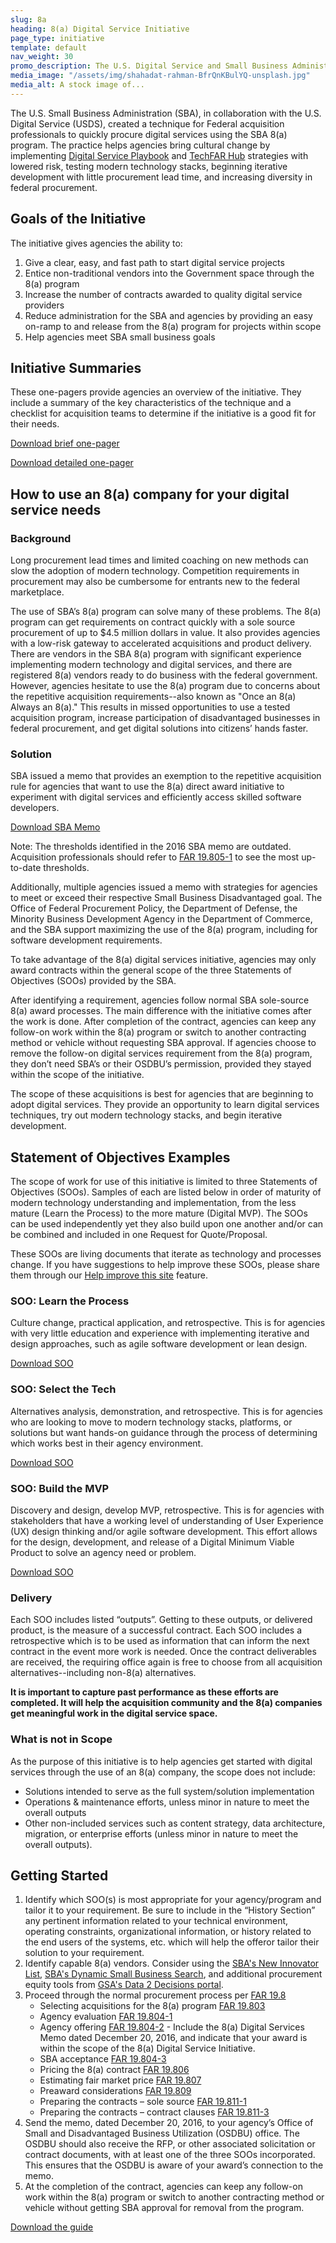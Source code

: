 ```yaml
---
slug: 8a
heading: 8(a) Digital Service Initiative
page_type: initiative
template: default
nav_weight: 30
promo_description: The U.S. Digital Service and Small Business Administration have partnered to help agencies buy digital services using this low-risk gateway.
media_image: "/assets/img/shahadat-rahman-BfrQnKBulYQ-unsplash.jpg"
media_alt: A stock image of...
---
```

The U.S. Small Business Administration (SBA), in collaboration with the U.S. Digital Service (USDS), created a technique for Federal acquisition professionals to quickly procure digital services using the SBA 8(a) program. The practice helps agencies bring cultural change by implementing [Digital Service Playbook](https://playbook.cio.gov/) and [TechFAR Hub](https://techfarhub.cio.gov/) strategies with lowered risk, testing modern technology stacks, beginning iterative development with little procurement lead time, and increasing diversity in federal procurement.

## Goals of the Initiative

The initiative gives agencies the ability to:

1. Give a clear, easy, and fast path to start digital service projects
2. Entice non-traditional vendors into the Government space through the 8(a) program
3. Increase the number of contracts awarded to quality digital service providers
4. Reduce administration for the SBA and agencies by providing an easy on-ramp to and release from the 8(a) program for projects within scope
5. Help agencies meet SBA small business goals

## Initiative Summaries

These one-pagers provide agencies an overview of the initiative. They include a summary of the key characteristics of the technique and a checklist for acquisition teams to determine if the initiative is a good fit for their needs.

[Download brief one-pager](/assets/8(a)/USDS-SBA8a_Brief.pdf)

[Download detailed one-pager](/assets/8(a)/USDS-SBA8a_Detailed.pdf)

## How to use an 8(a) company for your digital service needs

### Background

Long procurement lead times and limited coaching on new methods can slow the adoption of modern technology. Competition requirements in procurement may also be cumbersome for entrants new to the federal marketplace.  

The use of SBA’s 8(a) program can solve many of these problems. The 8(a) program can get requirements on contract quickly with a sole source procurement of up to $4.5 million dollars in value.  It also provides agencies with a low-risk gateway to accelerated acquisitions and product delivery. There are vendors in the SBA 8(a) program with significant experience implementing modern technology and digital services, and there are registered 8(a) vendors ready to do business with the federal government. However, agencies hesitate to use the 8(a) program due to concerns about the repetitive acquisition requirements--also known as "Once an 8(a) Always an 8(a)."  This results in missed opportunities to use a tested acquisition program, increase participation of disadvantaged businesses in federal procurement, and get digital solutions into citizens’ hands faster.

### Solution

SBA issued a memo that provides an exemption to the repetitive acquisition rule for agencies that want to use the 8(a) direct award initiative to experiment with digital services and efficiently access skilled software developers. 

[Download SBA Memo](/assets/8(a)/8aSBA_USDSMemo.pdf)

Note: The thresholds identified in the 2016 SBA memo are outdated. Acquisition professionals should refer to [FAR 19.805-1](https://www.acquisition.gov/far/19.805-1) to see the most up-to-date thresholds. 

Additionally, multiple agencies issued a memo with strategies for agencies to meet or exceed their respective Small Business Disadvantaged goal. The Office of Federal Procurement Policy, the Department of Defense, the Minority Business Development Agency in the Department of Commerce, and the SBA support maximizing the use of the 8(a) program, including for software development requirements.

To take advantage of the 8(a) digital services initiative, agencies may only award contracts within the general scope of the three Statements of Objectives (SOOs) provided by the SBA.

After identifying a requirement, agencies follow normal SBA sole-source 8(a) award processes. The main difference with the initiative comes after the work is done. After completion of the contract, agencies can keep any follow-on work within the 8(a) program or switch to another contracting method or vehicle without requesting SBA approval.  If agencies choose to remove the follow-on digital services requirement from the 8(a) program, they don’t need SBA’s or their OSDBU’s permission, provided they stayed within the scope of the initiative. 

The scope of these acquisitions is best for agencies that are beginning to adopt digital services. They provide an opportunity to learn digital services techniques, try out modern technology stacks, and begin iterative development. 

## Statement of Objectives Examples

The scope of work for use of this initiative is limited to three Statements of Objectives (SOOs). Samples of each are listed below in order of maturity of modern technology understanding and implementation, from the less mature (Learn the Process) to the more mature (Digital MVP). The SOOs can be used independently yet they also build upon one another and/or can be combined and included in one Request for Quote/Proposal.

These SOOs are living documents that iterate as technology and processes change. If you have suggestions to help improve these SOOs, please share them through our [Help improve this site](https://techfarhub.usds.gov/resources/policy-guidance/#) feature.

### SOO: Learn the Process

Culture change, practical application, and retrospective. This is for agencies with very little education and experience with implementing iterative and design approaches, such as agile software development or lean design.

[Download SOO](/assets/8(a)/USDS-LearnTheProcessSOO.docx)

### SOO: Select the Tech

Alternatives analysis, demonstration, and retrospective. This is for agencies who are looking to move to modern technology stacks, platforms, or solutions but want hands-on guidance through the process of determining which works best in their agency environment.

[Download SOO](/assets/8(a)/USDS-SelectYourTechSOO.docx)

### SOO: Build the MVP

Discovery and design, develop MVP, retrospective. This is for agencies with stakeholders that have a working level of understanding of User Experience (UX) design thinking and/or agile software development. This effort allows for the design, development, and release of a Digital Minimum Viable Product to solve an agency need or problem.

[Download SOO](/assets/8(a)/USDS-BuildAnMVP_SOO.docx)

### Delivery

Each SOO includes listed “outputs”. Getting to these outputs, or delivered product, is the measure of a successful contract. Each SOO includes a retrospective which is to be used as information that can inform the next contract in the event more work is needed. Once the contract deliverables are received, the requiring office again is free to choose from all acquisition alternatives--including non-8(a) alternatives.

**It is important to capture past performance as these efforts are completed. It will help the acquisition community and the 8(a) companies get meaningful work in the digital service space.**

### What is not in Scope

As the purpose of this initiative is to help agencies get started with digital services through the use of an 8(a) company, the scope does not include:  

- Solutions intended to serve as the full system/solution implementation  
- Operations & maintenance efforts, unless minor in nature to meet the overall outputs
- Other non-included services such as content strategy, data architecture, migration, or enterprise efforts (unless minor in nature to meet the overall outputs).

## Getting Started

1. Identify which SOO(s) is most appropriate for your agency/program and tailor it to your requirement. Be sure to include in the “History Section” any pertinent information related to your technical environment, operating constraints, organizational information, or history related to the end users of the systems, etc. which will help the offeror tailor their solution to your requirement. 
2. Identify capable 8(a) vendors. Consider using the [SBA's New Innovator List](https://community.max.gov/x/z1sjhw), [SBA's Dynamic Small Business Search](https://dsbs.sba.gov/search/dsp_dsbs.cfm?CFID=2774173&CFTOKEN=ad906337220ca15b-8B730EFE-FB25-1E24-2FD3B02304FD8688), and additional procurement equity tools from [GSA's Data 2 Decisions portal](https://d2d.gsa.gov/report/resources-and-tools-advance-equity-procurement). 
3. Proceed through the normal procurement process per [FAR 19.8](https://www.acquisition.gov/far/subpart-19.8) 
    - Selecting acquisitions for the 8(a) program [FAR 19.803](https://www.acquisition.gov/far/19.803)
    - Agency evaluation [FAR 19.804-1](https://www.acquisition.gov/far/19.804-1)
    - Agency offering [FAR 19.804-2](https://www.acquisition.gov/far/19.804-2) - Include the 8(a) Digital Services Memo dated December 20, 2016, and indicate that your award is within the scope of the 8(a) Digital Service Initiative.
    - SBA acceptance [FAR 19.804-3](https://www.acquisition.gov/far/19.804-3)
    - Pricing the 8(a) contract [FAR 19.806](https://www.acquisition.gov/far/19.806)
    - Estimating fair market price [FAR 19.807](https://www.acquisition.gov/far/19.807)
    - Preaward considerations [FAR 19.809](https://www.acquisition.gov/far/19.809)
    - Preparing the contracts – sole source [FAR 19.811-1](https://www.acquisition.gov/far/19.811-1)
    - Preparing the contracts – contract clauses [FAR 19.811-3](https://www.acquisition.gov/far/19.811-3)
4. Send the memo, dated December 20, 2016, to your agency’s Office of Small and Disadvantaged Business Utilization (OSDBU) office.  The OSDBU should also receive the RFP, or other associated solicitation or contract documents, with at least one of the three SOOs incorporated. This ensures that the OSDBU is aware of your award’s connection to the memo.
5. At the completion of the contract, agencies can keep any follow-on work within the 8(a) program or switch to another contracting method or vehicle without getting SBA approval for removal from the program.

[Download the guide](/assets/8(a)/USDS-HowTo8a.pdf)
